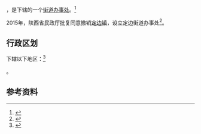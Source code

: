 {{中国乡级行政区|61/08/25/100/000}}

'''{{PAGENAMEBASE}}'''，是{{PRC admin/fullname|61/08/25/100/000|3}}下辖的一个[[街道办事处|街道办事处]]。<ref>{{PRC admin/ref sgc|{{PRC admin/parent|61/08/25/100/000}}}}</ref>

2015年，陕西省民政厅批复同意撤销[[定边镇|定边镇]]，设立定边街道办事处<ref>{{Cite web |url=http://shaanxi.mca.gov.cn/article/mzyw1/201507/20150700841888.shtml |title=陕西省民政厅关于陕西省乡镇行政区划调整的公告 |access-date=2017-09-14 |archive-url=https://web.archive.org/web/20170914220400/http://shaanxi.mca.gov.cn/article/mzyw1/201507/20150700841888.shtml |archive-date=2017-09-14 |dead-url=yes }}</ref>。

== 行政区划 ==

{{PAGENAMEBASE}}下辖以下地区：<ref>{{PRC admin/ref sgc|61/08/25/100/000}}</ref>

{{PRC admin/children|61/08/25/100/000}}。

== 参考资料 ==

{{reflist}}

{{行政区划小作品}}
{{PRC admin/navcat|61/08/25/100/000}}